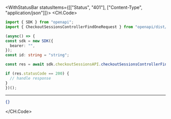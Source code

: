 

<WithStatusBar statusItems={[["Status", "401"], ["Content-Type", "application/json"]]}>
  <CH.Code>
  ```typescript CheckoutSessionsControllerFindOne.ts
  import { SDK } from "openapi";
import { CheckoutSessionsControllerFindOneRequest } from "openapi/dist/models/operations";

(async() => {
  const sdk = new SDK({
    bearer: "",
  });
const id: string = "string";

  const res = await sdk.checkoutSessionsAPI.checkoutSessionsControllerFindOne(id);

  if (res.statusCode == 200) {
    // handle response
  }
})();
  ```
  ---

  ```json Example Response
  {}
  ```
  </CH.Code>
</WithStatusBar>
